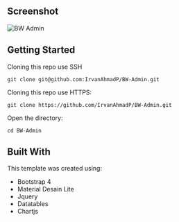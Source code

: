 
## Screenshot

![BW Admin](https://raw.githubusercontent.com/IrvanAhmadP/BW-Admin/master/BW%20Admin.png)

## Getting Started

Cloning this repo use SSH

```
git clone git@github.com:IrvanAhmadP/BW-Admin.git
```

Cloning this repo use HTTPS:

```
git clone https://github.com/IrvanAhmadP/BW-Admin.git
```

Open the directory:

```
cd BW-Admin
```

## Built With

This template was created using:

- Bootstrap 4
- Material Desain Lite
- Jquery
- Datatables
- Chartjs


>
